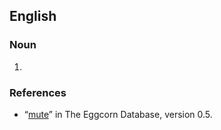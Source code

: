 ==English==

===Noun===
{{en-noun}}

# {{misspelling of|en|moot point}}

===References===
* “[http://eggcorns.lascribe.net/english/41/mute/ mute]” in The Eggcorn Database, version 0.5.